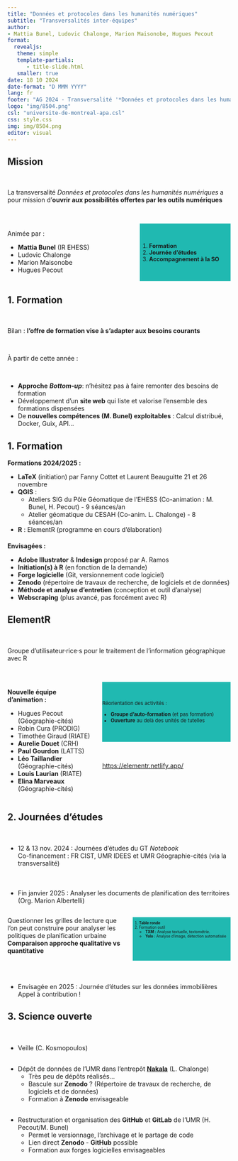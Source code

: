```yaml
---
title: "Données et protocoles dans les humanités numériques"
subtitle: "Transversalités inter-équipes"
author: 
- Mattia Bunel, Ludovic Chalonge, Marion Maisonobe, Hugues Pecout
format: 
  revealjs:
   theme: simple
   template-partials:
      - title-slide.html
   smaller: true
date: 18 10 2024
date-format: "D MMM YYYY"
lang: fr
footer: "AG 2024 - Transversalité '*Données et protocoles dans les humanités numériques*'"
logo: "img/8504.png"
csl: "universite-de-montreal-apa.csl"
css: style.css
img: img/8504.png
editor: visual
---
```


## [Mission]{.tiitle}

\

::: center
[La transversalité *Données et protocoles dans les humanités numériques* a pour mission d’**ouvrir aux possibilités offertes par les outils numériques**]{.bigone}
:::

\

::::: columns
::: {.column .big2 .center .fragment width="50%"}
Animée par :

-   **Mattia Bunel** (IR EHESS)
-   Ludovic Chalonge
-   Marion Maisonobe
-   Hugues Pecout
:::

::: {.column .fragment .center width="50%" style="font-size:90%;background-color:#20b9b1;padding-top:30px; padding-bottom:30px"}
1.  **Formation**
2.  **Journée d'études**
3.  **Accompagnement à la SO**
:::
:::::

## [1. Formation]{.tiitle}

\

::: center
Bilan : **l'offre de formation vise à s'adapter aux besoins courants**
:::

\

::: {.txt2 .colour .center .fragment}
À partir de cette année :
:::

\

::: {.txt2 .fragment}
-   **Approche** ***Bottom-up***: n'hésitez pas à faire remonter des besoins de formation\
-   Développement d'un [**site web**]{.colour} qui liste et valorise l'ensemble des formations dispensées\
-   De **nouvelles compétences (M. Bunel) exploitables** : Calcul distribué, Docker, Guix, API...
:::

## [1. Formation]{.tiitle}

::: {.center .txt2}
**Formations 2024/2025 :**
:::

::: soixantedix
-   [**LaTeX**]{.colour} (initiation) par Fanny Cottet et Laurent Beauguitte 21 et 26 novembre
-   [**QGIS**]{.colour} :
    -   [Ateliers SIG]{.colour} du Pôle Géomatique de l'EHESS (Co-animation : M. Bunel, H. Pecout) - 9 séances/an
    -   [Atelier géomatique]{.colour} du CESAH (Co-anim. L. Chalonge) - 8 séances/an
-   [**R**]{.colour} : ElementR (programme en cours d'élaboration)
:::

::: {.center .txt2 .fragment style="margin-top:20px;"}
**Envisagées :**
:::

::: {.soixantedix .fragment}
-   [**Adobe Illustrator** & **Indesign**]{.colour} proposé par A. Ramos
-   [**Initiation(s) à R**]{.colour} (en fonction de la demande)
-   [**Forge logicielle**]{.colour} (Git, versionnement code logiciel)
-   [**Zenodo**]{.colour} (répertoire de travaux de recherche, de logiciels et de données)
-   [**Méthode et analyse d'entretien**]{.colour} (conception et outil d'analyse)
-   [**Webscraping**]{.colour} (plus avancé, pas forcément avec R)
:::

## [ElementR]{.tiitle}

\

::: center
[Groupe d’utilisateur·rice·s pour le traitement de l’information géographique avec R]{.bigone}
:::

\

::::::: columns
::: {.column .soixante .center .colour .fragment width="40%"}
**Nouvelle équipe d'animation :**

-   Hugues Pecout (Géographie-cités)
-   Robin Cura (PRODIG)
-   Timothée Giraud (RIATE)
-   **Aurelie Douet** (CRH)
-   **Paul Gourdon** (LATTS)
-   **Léo Taillandier** (Géographie-cités)
-   **Louis Laurian** (RIATE)
-   **Elina Marveaux** (Géographie-cités)
:::

::::: {.column .fragment .center width="60%"}
::: {.center style="font-size:80%;background-color:#20b9b1;padding-top:30px; padding-bottom:30px"}
Réorientation des activités :

-   **Groupe d'auto-formation** (et pas formation)\
-   **Ouverture** au delà des unités de tutelles
:::

\

::: {.colour .soixantedix}
<https://elementr.netlify.app/>
:::
:::::
:::::::

## [2. Journées d'études]{.tiitle}

\

:::::::: txt2
-   12 & 13 nov. 2024 : [Journées d'études du GT *Notebook*]{.colour}\
    [Co-financement : FR CIST, UMR IDEES et UMR Géographie-cités (via la transversalité)]{.grey .soixantedix}

::: {.fragment style="margin-top:50px;"}
-   Fin janvier 2025 : [Analyser les documents de planification des territoires]{.colour} [(Org. Marion Albertelli)]{.soixantedix}
:::

::::: {.columns .fragment}
::: {.column .center width="50%"}
[Questionner les grilles de lecture que l'on peut construire pour analyser les politiques de planification urbaine]{.grey .soixantequinze}\
[**Comparaison approche qualitative vs quantitative**]{.grey .soixantedix}
:::

::: {.column .center .fragment width="50%" style="font-size:60%;background-color:#20b9b1;margin-top:15px;"}
1.  **Table ronde**
2.  Formation outil
    -   **TXM** : Analyse textuelle, textométrie.
    -   **Yolo** : Analyse d'image, détection automatisée
:::
:::::

::: {.fragment style="margin-top:50px;"}
-   Envisagée en 2025 : [Journée d'études sur les données immobilières]{.colour}\
    [Appel à contribution !]{.grey .soixantedix}
:::
::::::::

## [3. Science ouverte]{.tiitle}

:::::: txt2
::: {.fragment style="margin-top:50px;"}
-   [Veille]{.colour} (C. Kosmopoulos)
:::

::: {.fragment style="margin-top:30px;"}
-   [Dépôt de données]{.colour} de l'UMR dans l'entrepôt [**Nakala**](https://nakala.fr/collection/10.34847/nkl.fbd0tz3c) (L. Chalonge)
    -   [Très peu de dépôts réalisés...]{.grey .soixantequinze}\
    -   [Bascule sur [**Zenodo**]{.colour} ? (Répertoire de travaux de recherche, de logiciels et de données)]{.grey .soixantequinze}\
    -   [Formation à [**Zenodo**]{.colour} envisageable]{.grey .soixantequinze}
:::

::: {.fragment style="margin-top:30px;"}
-   [Restructuration et organisation des **GitHub** et **GitLab** de l'UMR]{.colour} (H. Pecout/M. Bunel)
    -   [Permet le versionnage, l'archivage et le partage de code]{.grey .soixantequinze}\
    -   [Lien direct [**Zenodo**]{.colour} - [**GitHub**]{.colour} possible]{.grey .soixantequinze}\
    -   [Formation aux forges logicielles envisageables]{.grey .soixantequinze}
:::
::::::
